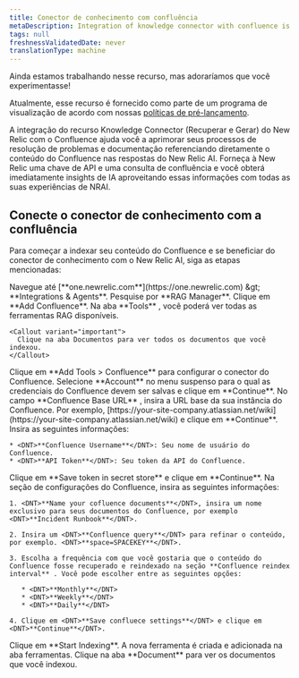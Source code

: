 ```yaml
---
title: Conector de conhecimento com confluência
metaDescription: Integration of knowledge connector with confluence is a GenAI assistant for observability that will help you understand and improve your system by integrating knowledge connector with your confluence
tags: null
freshnessValidatedDate: never
translationType: machine
---
```


<Callout title="visualização">
  Ainda estamos trabalhando nesse recurso, mas adoraríamos que você experimentasse!

  Atualmente, esse recurso é fornecido como parte de um programa de visualização de acordo com nossas [políticas de pré-lançamento](/docs/licenses/license-information/referenced-policies/new-relic-pre-release-policy).
</Callout>

A integração do recurso Knowledge Connector (Recuperar e Gerar) do New Relic com o Confluence ajuda você a aprimorar seus processos de resolução de problemas e documentação referenciando diretamente o conteúdo do Confluence nas respostas do New Relic AI. Forneça à New Relic uma chave de API e uma consulta de confluência e você obterá imediatamente insights de IA aproveitando essas informações com todas as suas experiências de NRAI.

## Conecte o conector de conhecimento com a confluência

Para começar a indexar seu conteúdo do Confluence e se beneficiar do conector de conhecimento com o New Relic AI, siga as etapas mencionadas:

<Steps>
  <Step>
    Navegue até <DNT>[**one.newrelic.com**](https://one.newrelic.com) &amp;gt; **Integrations &amp; Agents**</DNT>.
  </Step>

  <Step>
    Pesquise por <DNT>**RAG Manager**</DNT>.
  </Step>

  <Step>
    Clique em <DNT>**Add Confluence**</DNT>.
  </Step>

  <Step>
    Na aba <DNT>**Tools**</DNT> , você poderá ver todas as ferramentas RAG disponíveis.

    <Callout variant="important">
      Clique na aba Documentos para ver todos os documentos que você indexou.
    </Callout>
  </Step>

  <Step>
    Clique em <DNT>**Add Tools &gt; Confluence**</DNT> para configurar o conector do Confluence.
  </Step>

  <Step>
    Selecione <DNT>**Account**</DNT> no menu suspenso para o qual as credenciais do Confluence devem ser salvas e clique em <DNT>**Continue**</DNT>.
  </Step>

  <Step>
    No campo <DNT>**Confluence Base URL**</DNT> , insira a URL base da sua instância do Confluence. Por exemplo, <DNT>[https://your-site-company.atlassian.net/wiki](https://your-site-company.atlassian.net/wiki)</DNT> e clique em <DNT>**Continue**</DNT>.
  </Step>

  <Step>
    Insira as seguintes informações:

    * <DNT>**Confluence Username**</DNT>: Seu nome de usuário do Confluence.
    * <DNT>**API Token**</DNT>: Seu token da API do Confluence.
  </Step>

  <Step>
    Clique em <DNT>**Save token in secret store**</DNT> e clique em <DNT>**Continue**</DNT>.
  </Step>

  <Step>
    Na seção de configurações do Confluence, insira as seguintes informações:

    1. <DNT>**Name your cofluence documents**</DNT>, insira um nome exclusivo para seus documentos do Confluence, por exemplo <DNT>**Incident Runbook**</DNT>.

    2. Insira um <DNT>**Confluence query**</DNT> para refinar o conteúdo, por exemplo. <DNT>**space=SPACEKEY**</DNT>.

    3. Escolha a frequência com que você gostaria que o conteúdo do Confluence fosse recuperado e reindexado na seção **Confluence reindex interval** . Você pode escolher entre as seguintes opções:

       * <DNT>**Monthly**</DNT>
       * <DNT>**Weekly**</DNT>
       * <DNT>**Daily**</DNT>

    4. Clique em <DNT>**Save confluece settings**</DNT> e clique em <DNT>**Continue**</DNT>.
  </Step>

  <Step>
    Clique em <DNT>**Start Indexing**</DNT>. A nova ferramenta é criada e adicionada na aba ferramentas.
  </Step>

  <Step>
    Clique na aba <DNT>**Document**</DNT> para ver os documentos que você indexou.
  </Step>
</Steps>